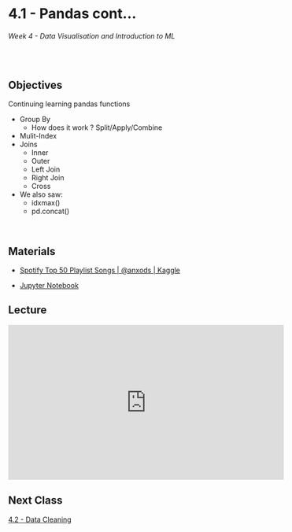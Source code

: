# 4.1 - Pandas cont... 

######  Week 4 - Data Visualisation and Introduction to ML
<br>

## Objectives 

Continuing learning pandas functions

* Group By
    * How does it work ? Split/Apply/Combine
* Mulit-Index
* Joins
    * Inner
    * Outer
    * Left Join
    * Right Join
    * Cross
* We also saw:
    * idxmax()
    * pd.concat()



<br>

## Materials

* [Spotify Top 50 Playlist Songs | @anxods | Kaggle](https://www.kaggle.com/datasets/anxods/spotify-top-50-playlist-songs-anxods)
<br>

* [Jupyter Notebook](Notebook.ipynb)

## Lecture

<iframe width="560" height="315" src="https://www.youtube.com/embed/i0w3m2Q8Nko" title="YouTube video player" frameborder="0" allow="accelerometer; autoplay; clipboard-write; encrypted-media; gyroscope; picture-in-picture; web-share" allowfullscreen></iframe>

## Next Class 

[4.2 - Data Cleaning](../2/home.qmd)
